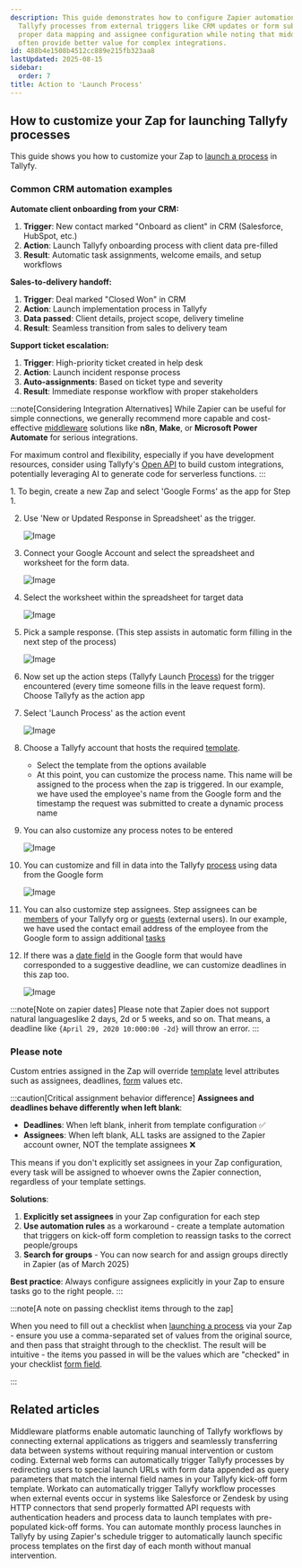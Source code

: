 ```yaml
---
description: This guide demonstrates how to configure Zapier automation to launch
  Tallyfy processes from external triggers like CRM updates or form submissions with
  proper data mapping and assignee configuration while noting that middleware solutions
  often provide better value for complex integrations.
id: 488b4e1508b4512cc889e215fb323aa8
lastUpdated: 2025-08-15
sidebar:
  order: 7
title: Action to 'Launch Process'
---
```



## How to customize your Zap for launching Tallyfy processes

This guide shows you how to customize your Zap to [launch a process](/products/pro/launching/) in Tallyfy.

### Common CRM automation examples

**Automate client onboarding from your CRM:**
1. **Trigger**: New contact marked "Onboard as client" in CRM (Salesforce, HubSpot, etc.)
2. **Action**: Launch Tallyfy onboarding process with client data pre-filled
3. **Result**: Automatic task assignments, welcome emails, and setup workflows

**Sales-to-delivery handoff:**
1. **Trigger**: Deal marked "Closed Won" in CRM
2. **Action**: Launch implementation process in Tallyfy
3. **Data passed**: Client details, project scope, delivery timeline
4. **Result**: Seamless transition from sales to delivery team

**Support ticket escalation:**
1. **Trigger**: High-priority ticket created in help desk
2. **Action**: Launch incident response process
3. **Auto-assignments**: Based on ticket type and severity
4. **Result**: Immediate response workflow with proper stakeholders

:::note[Considering Integration Alternatives]
While Zapier can be useful for simple connections, we generally recommend more capable and cost-effective [middleware](/products/pro/integrations/middleware/) solutions like **n8n**, **Make**, or **Microsoft Power Automate** for serious integrations.

For maximum control and flexibility, especially if you have development resources, consider using Tallyfy's [Open API](/products/pro/integrations/open-api/) to build custom integrations, potentially leveraging AI to generate code for serverless functions.
:::

<Steps>
1. To begin, create a new Zap and select 'Google Forms' as the app for Step 1.

2. Use 'New or Updated Response in Spreadsheet' as the trigger.

    ![Image](https://screenshots.tallyfy.com/custom-tallyfy-zap-1.png)
3. Connect your Google Account and select the spreadsheet and worksheet for the form data.

    ![Image](https://screenshots.tallyfy.com/custom-tallyfy-zap-2.png)
4. Select the worksheet within the spreadsheet for target data

    ![Image](https://screenshots.tallyfy.com/custom-tallyfy-zap-3.png)
5. Pick a sample response. (This step assists in automatic form filling in the next step of the process)

    ![Image](https://screenshots.tallyfy.com/custom-tallyfy-zap-4.png)
6. Now set up the action steps (Tallyfy Launch [Process](/products/pro/tracking-and-tasks/processes/)) for the trigger encountered (every time someone fills in the leave request form). Choose Tallyfy as the action app

7. Select 'Launch Process' as the action event

    ![Image](https://screenshots.tallyfy.com/custom-tallyfy-zap-5.png)
8. Choose a Tallyfy account that hosts the required [template](/products/pro/documenting/templates/).
    - Select the template from the options available
    - At this point, you can customize the process name. This name will be assigned to the process when the zap is triggered. In our example, we have used the employee's name from the Google form and the timestamp the request was submitted to create a dynamic process name

9. You can also customize any process notes to be entered

    ![Image](https://screenshots.tallyfy.com/custom-tallyfy-zap-6.png)
10. You can customize and fill in data into the Tallyfy [process](/products/pro/tracking-and-tasks/processes/) using data from the Google form

    ![Image](https://screenshots.tallyfy.com/custom-tallyfy-zap-7.png)
11. You can also customize step assignees. Step assignees can be [members](/products/pro/documenting/members/) of your Tallyfy org or [guests](/products/pro/documenting/guests/) (external users). In our example, we have used the contact email address of the employee from the Google form to assign additional [tasks](/products/pro/tracking-and-tasks/tasks/)

12. If there was a [date field](/products/pro/tracking-and-tasks/tasks/what-are-form-fields-in-tallyfy/) in the Google form that would have corresponded to a suggestive deadline, we can customize deadlines in this zap too.

    ![Image](https://screenshots.tallyfy.com/custom-tallyfy-zap-8.png)
</Steps>

:::note[Note on zapier dates]
Please note that Zapier does not support natural languageslike 2 days, 2d or 5 weeks, and so on. That means, a deadline like `{April 29, 2020 10:000:00 -2d}` will throw an error.
:::

### Please note

Custom entries assigned in the Zap will override [template](/products/pro/documenting/templates/) level attributes such as assignees, deadlines, [form](/products/pro/tracking-and-tasks/tasks/what-are-form-fields-in-tallyfy/) values etc.

:::caution[Critical assignment behavior difference]
**Assignees and deadlines behave differently when left blank**:
- **Deadlines**: When left blank, inherit from template configuration ✅
- **Assignees**: When left blank, ALL tasks are assigned to the Zapier account owner, NOT the template assignees ❌

This means if you don't explicitly set assignees in your Zap configuration, every task will be assigned to whoever owns the Zapier connection, regardless of your template settings.

**Solutions**:
1. **Explicitly set assignees** in your Zap configuration for each step
2. **Use automation rules** as a workaround - create a template automation that triggers on kick-off form completion to reassign tasks to the correct people/groups
3. **Search for groups** - You can now search for and assign groups directly in Zapier (as of March 2025)

**Best practice**: Always configure assignees explicitly in your Zap to ensure tasks go to the right people.
:::

:::note[A note on passing checklist items through to the zap]

When you need to fill out a checklist when [launching a process](/products/pro/launching/) via your Zap - ensure you use a comma-separated set of values from the original source, and then pass that straight through to the checklist. The result will be intuitive - the items you passed in will be the values which are "checked" in your checklist [form field](/products/pro/tracking-and-tasks/tasks/what-are-form-fields-in-tallyfy/).

:::


## Related articles
<CardGrid>
<LinkTitleCard header="<b>Triggers > Launch via middleware</b>" href="/products/pro/launching/triggers/via-middleware/" > Middleware platforms enable automatic launching of Tallyfy workflows by connecting external applications as triggers and seamlessly transferring data between systems without requiring manual intervention or custom coding. </LinkTitleCard>
<LinkTitleCard header="<b>Launching > Launch from a form</b>" href="/products/pro/launching/how-to-launch-a-tallyfy-process-from-a-webform/" > External web forms can automatically trigger Tallyfy processes by redirecting users to special launch URLs with form data appended as query parameters that match the internal field names in your Tallyfy kick-off form template. </LinkTitleCard>
<LinkTitleCard header="<b>Workato > Launch Tallyfy processes from Workato</b>" href="/products/pro/integrations/middleware/workato/how-to-launch-tallyfy-processes-from-workato/" > Workato can automatically trigger Tallyfy workflow processes when external events occur in systems like Salesforce or Zendesk by using HTTP connectors that send properly formatted API requests with authentication headers and process data to launch templates with pre-populated kick-off forms. </LinkTitleCard>
<LinkTitleCard header="<b>Zapier > Automate monthly process launch with Zapier</b>" href="/products/pro/integrations/middleware/zapier/how-to-automate-monthly-process-launch-with-zapier/" > You can automate monthly process launches in Tallyfy by using Zapier's schedule trigger to automatically launch specific process templates on the first day of each month without manual intervention. </LinkTitleCard>
</CardGrid>